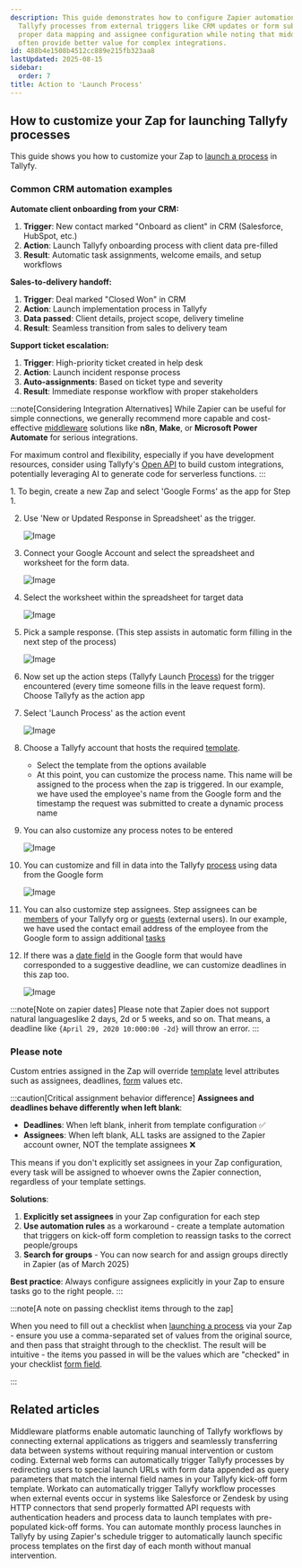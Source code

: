 ```yaml
---
description: This guide demonstrates how to configure Zapier automation to launch
  Tallyfy processes from external triggers like CRM updates or form submissions with
  proper data mapping and assignee configuration while noting that middleware solutions
  often provide better value for complex integrations.
id: 488b4e1508b4512cc889e215fb323aa8
lastUpdated: 2025-08-15
sidebar:
  order: 7
title: Action to 'Launch Process'
---
```



## How to customize your Zap for launching Tallyfy processes

This guide shows you how to customize your Zap to [launch a process](/products/pro/launching/) in Tallyfy.

### Common CRM automation examples

**Automate client onboarding from your CRM:**
1. **Trigger**: New contact marked "Onboard as client" in CRM (Salesforce, HubSpot, etc.)
2. **Action**: Launch Tallyfy onboarding process with client data pre-filled
3. **Result**: Automatic task assignments, welcome emails, and setup workflows

**Sales-to-delivery handoff:**
1. **Trigger**: Deal marked "Closed Won" in CRM
2. **Action**: Launch implementation process in Tallyfy
3. **Data passed**: Client details, project scope, delivery timeline
4. **Result**: Seamless transition from sales to delivery team

**Support ticket escalation:**
1. **Trigger**: High-priority ticket created in help desk
2. **Action**: Launch incident response process
3. **Auto-assignments**: Based on ticket type and severity
4. **Result**: Immediate response workflow with proper stakeholders

:::note[Considering Integration Alternatives]
While Zapier can be useful for simple connections, we generally recommend more capable and cost-effective [middleware](/products/pro/integrations/middleware/) solutions like **n8n**, **Make**, or **Microsoft Power Automate** for serious integrations.

For maximum control and flexibility, especially if you have development resources, consider using Tallyfy's [Open API](/products/pro/integrations/open-api/) to build custom integrations, potentially leveraging AI to generate code for serverless functions.
:::

<Steps>
1. To begin, create a new Zap and select 'Google Forms' as the app for Step 1.

2. Use 'New or Updated Response in Spreadsheet' as the trigger.

    ![Image](https://screenshots.tallyfy.com/custom-tallyfy-zap-1.png)
3. Connect your Google Account and select the spreadsheet and worksheet for the form data.

    ![Image](https://screenshots.tallyfy.com/custom-tallyfy-zap-2.png)
4. Select the worksheet within the spreadsheet for target data

    ![Image](https://screenshots.tallyfy.com/custom-tallyfy-zap-3.png)
5. Pick a sample response. (This step assists in automatic form filling in the next step of the process)

    ![Image](https://screenshots.tallyfy.com/custom-tallyfy-zap-4.png)
6. Now set up the action steps (Tallyfy Launch [Process](/products/pro/tracking-and-tasks/processes/)) for the trigger encountered (every time someone fills in the leave request form). Choose Tallyfy as the action app

7. Select 'Launch Process' as the action event

    ![Image](https://screenshots.tallyfy.com/custom-tallyfy-zap-5.png)
8. Choose a Tallyfy account that hosts the required [template](/products/pro/documenting/templates/).
    - Select the template from the options available
    - At this point, you can customize the process name. This name will be assigned to the process when the zap is triggered. In our example, we have used the employee's name from the Google form and the timestamp the request was submitted to create a dynamic process name

9. You can also customize any process notes to be entered

    ![Image](https://screenshots.tallyfy.com/custom-tallyfy-zap-6.png)
10. You can customize and fill in data into the Tallyfy [process](/products/pro/tracking-and-tasks/processes/) using data from the Google form

    ![Image](https://screenshots.tallyfy.com/custom-tallyfy-zap-7.png)
11. You can also customize step assignees. Step assignees can be [members](/products/pro/documenting/members/) of your Tallyfy org or [guests](/products/pro/documenting/guests/) (external users). In our example, we have used the contact email address of the employee from the Google form to assign additional [tasks](/products/pro/tracking-and-tasks/tasks/)

12. If there was a [date field](/products/pro/tracking-and-tasks/tasks/what-are-form-fields-in-tallyfy/) in the Google form that would have corresponded to a suggestive deadline, we can customize deadlines in this zap too.

    ![Image](https://screenshots.tallyfy.com/custom-tallyfy-zap-8.png)
</Steps>

:::note[Note on zapier dates]
Please note that Zapier does not support natural languageslike 2 days, 2d or 5 weeks, and so on. That means, a deadline like `{April 29, 2020 10:000:00 -2d}` will throw an error.
:::

### Please note

Custom entries assigned in the Zap will override [template](/products/pro/documenting/templates/) level attributes such as assignees, deadlines, [form](/products/pro/tracking-and-tasks/tasks/what-are-form-fields-in-tallyfy/) values etc.

:::caution[Critical assignment behavior difference]
**Assignees and deadlines behave differently when left blank**:
- **Deadlines**: When left blank, inherit from template configuration ✅
- **Assignees**: When left blank, ALL tasks are assigned to the Zapier account owner, NOT the template assignees ❌

This means if you don't explicitly set assignees in your Zap configuration, every task will be assigned to whoever owns the Zapier connection, regardless of your template settings.

**Solutions**:
1. **Explicitly set assignees** in your Zap configuration for each step
2. **Use automation rules** as a workaround - create a template automation that triggers on kick-off form completion to reassign tasks to the correct people/groups
3. **Search for groups** - You can now search for and assign groups directly in Zapier (as of March 2025)

**Best practice**: Always configure assignees explicitly in your Zap to ensure tasks go to the right people.
:::

:::note[A note on passing checklist items through to the zap]

When you need to fill out a checklist when [launching a process](/products/pro/launching/) via your Zap - ensure you use a comma-separated set of values from the original source, and then pass that straight through to the checklist. The result will be intuitive - the items you passed in will be the values which are "checked" in your checklist [form field](/products/pro/tracking-and-tasks/tasks/what-are-form-fields-in-tallyfy/).

:::


## Related articles
<CardGrid>
<LinkTitleCard header="<b>Triggers > Launch via middleware</b>" href="/products/pro/launching/triggers/via-middleware/" > Middleware platforms enable automatic launching of Tallyfy workflows by connecting external applications as triggers and seamlessly transferring data between systems without requiring manual intervention or custom coding. </LinkTitleCard>
<LinkTitleCard header="<b>Launching > Launch from a form</b>" href="/products/pro/launching/how-to-launch-a-tallyfy-process-from-a-webform/" > External web forms can automatically trigger Tallyfy processes by redirecting users to special launch URLs with form data appended as query parameters that match the internal field names in your Tallyfy kick-off form template. </LinkTitleCard>
<LinkTitleCard header="<b>Workato > Launch Tallyfy processes from Workato</b>" href="/products/pro/integrations/middleware/workato/how-to-launch-tallyfy-processes-from-workato/" > Workato can automatically trigger Tallyfy workflow processes when external events occur in systems like Salesforce or Zendesk by using HTTP connectors that send properly formatted API requests with authentication headers and process data to launch templates with pre-populated kick-off forms. </LinkTitleCard>
<LinkTitleCard header="<b>Zapier > Automate monthly process launch with Zapier</b>" href="/products/pro/integrations/middleware/zapier/how-to-automate-monthly-process-launch-with-zapier/" > You can automate monthly process launches in Tallyfy by using Zapier's schedule trigger to automatically launch specific process templates on the first day of each month without manual intervention. </LinkTitleCard>
</CardGrid>